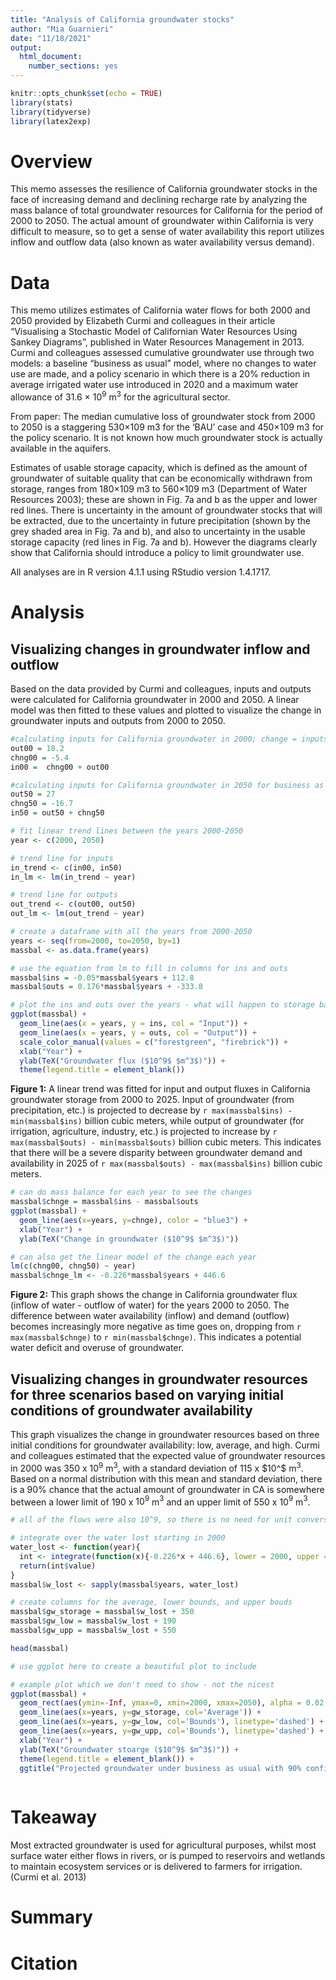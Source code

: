 ```yaml
---
title: "Analysis of California groundwater stocks"
author: "Mia Guarnieri"
date: "11/18/2021"
output: 
  html_document: 
    number_sections: yes
---
```


```r
knitr::opts_chunk$set(echo = TRUE)
library(stats)
library(tidyverse)
library(latex2exp)
```

# Overview

This memo assesses the resilience of California groundwater stocks in the face of increasing demand and declining recharge rate by analyzing the mass balance of total groundwater resources for California for the period of 2000 to 2050. The actual amount of groundwater within California is very difficult to measure, so to get a sense of water availability this report utilizes inflow and outflow data (also known as water availability versus demand).

# Data 

This memo utilizes estimates of California water flows for both 2000 and 2050 provided by Elizabeth Curmi and colleagues in their article "Visualising a Stochastic Model of Californian Water Resources Using Sankey Diagrams", published in Water Resources Management in 2013. Curmi and colleagues assessed cumulative groundwater use through two models: a baseline "business as usual" model, where no changes to water use are made, and a policy scenario in which there is a 20% reduction in average irrigated water use introduced in 2020 and a maximum water allowance of 31.6 × 10$^9$ m$^3$ for the agricultural sector.

From paper: 
The median cumulative loss of groundwater stock from 2000 to 2050 is a staggering 530×109 m3 for the ‘BAU’ case and 450×109 m3 for the policy scenario. It is not known how much groundwater stock is actually available in the aquifers. 

Estimates of usable storage capacity, which is defined as the amount of groundwater of suitable quality that can be economically withdrawn from storage, ranges from 180×109 m3 to 560×109 m3 (Department of Water Resources 2003); these are shown in Fig. 7a and b as the upper and lower red lines. There is uncertainty in the amount of groundwater stocks that will be extracted, due to the uncertainty in future precipitation (shown by the grey shaded area in Fig. 7a and b), and also to uncertainty in the usable storage capacity (red lines in Fig. 7a and b). However the diagrams clearly show that California should introduce a policy to limit groundwater use.


All analyses are in R version 4.1.1 using RStudio version 1.4.1717.

# Analysis 

## Visualizing changes in groundwater inflow and outflow

Based on the data provided by Curmi and colleagues, inputs and outputs were calculated for California groundwater in 2000 and 2050. A linear model was then fitted to these values and plotted to visualize the change in groundwater inputs and outputs from 2000 to 2050.

```r
#calculating inputs for California groundwater in 2000; change = inputs - outputs
out00 = 18.2
chng00 = -5.4
in00 =  chng00 + out00
```

```r
#calculating inputs for California groundwater in 2050 for business as usual scenario; change = inputs - outputs
out50 = 27
chng50 = -16.7
in50 = out50 + chng50
```

```r
# fit linear trend lines between the years 2000-2050
year <- c(2000, 2050)

# trend line for inputs
in_trend <- c(in00, in50)
in_lm <- lm(in_trend ~ year)

# trend line for outputs
out_trend <- c(out00, out50)
out_lm <- lm(out_trend ~ year)
```

```r
# create a dataframe with all the years from 2000-2050
years <- seq(from=2000, to=2050, by=1)
massbal <- as.data.frame(years)

# use the equation from lm to fill in columns for ins and outs
massbal$ins = -0.05*massbal$years + 112.8
massbal$outs = 0.176*massbal$years + -333.8
```


```r
# plot the ins and outs over the years - what will happen to storage based on these trends? (business as usual model)
ggplot(massbal) + 
  geom_line(aes(x = years, y = ins, col = "Input")) +
  geom_line(aes(x = years, y = outs, col = "Output")) +
  scale_color_manual(values = c("forestgreen", "firebrick")) +
  xlab("Year") + 
  ylab(TeX("Groundwater flux ($10^9$ $m^3$)")) + 
  theme(legend.title = element_blank())
```

**Figure 1:** A linear trend was fitted for input and output fluxes in California groundwater storage from 2000 to 2025. Input of groundwater (from precipitation, etc.) is projected to decrease by `r max(massbal$ins) - min(massbal$ins)` billion cubic meters, while output of groundwater (for irrigation, agriculture, industry, etc.) is projected to increase by `r max(massbal$outs) - min(massbal$outs)` billion cubic meters. This indicates that there will be a severe disparity between groundwater demand and availability in 2025 of `r max(massbal$outs) - max(massbal$ins)` billion cubic meters.

```r
# can do mass balance for each year to see the changes 
massbal$chnge = massbal$ins - massbal$outs
ggplot(massbal) + 
  geom_line(aes(x=years, y=chnge), color = "blue3") +
  xlab("Year") + 
  ylab(TeX("Change in groundwater ($10^9$ $m^3$)"))

# can also get the linear model of the change each year
lm(c(chng00, chng50) ~ year)
massbal$chnge_lm <- -0.226*massbal$years + 446.6
```
**Figure 2:** This graph shows the change in California groundwater flux (inflow of water - outflow of water) for the years 2000 to 2050. The difference between water availability (inflow) and demand (outflow) becomes increasingly more negative as time goes on, dropping from `r max(massbal$chnge)` to `r min(massbal$chnge)`. This indicates a potential water deficit and overuse of groundwater.


## Visualizing changes in groundwater resources for three scenarios based on varying initial conditions of groundwater availability


This graph visualizes the change in groundwater resources based on three initial conditions for groundwater availability: low, average, and high. Curmi and colleagues estimated that the expected value of groundwater resources in 2000 was 350 x 10$^9$ m$^3$, with a standard deviation of 115 x $10^$ m$^3$. Based on a normal distribution with this mean and standard deviation, there is a 90% chance that the actual amount of groundwater in CA is somewhere between a lower limit of 190 x $10^9$ m$^3$ and an upper limit of 550 x 10$^9$ m$^3$.

```r
# all of the flows were also 10^9, so there is no need for unit conversions

# integrate over the water lost starting in 2000
water_lost <- function(year){
  int <- integrate(function(x){-0.226*x + 446.6}, lower = 2000, upper = year) #this function comes from the linear model of change over year
  return(int$value)
}
massbal$w_lost <- sapply(massbal$years, water_lost)

# create columns for the average, lower bounds, and upper bouds
massbal$gw_storage = massbal$w_lost + 350
massbal$gw_low = massbal$w_lost + 190
massbal$gw_upp = massbal$w_lost + 550

head(massbal)

```

```r
# use ggplot here to create a beautiful plot to include

# example plot which we don't need to show - not the nicest
ggplot(massbal) + 
  geom_rect(aes(ymin=-Inf, ymax=0, xmin=2000, xmax=2050), alpha = 0.02, fill='red') +
  geom_line(aes(x=years, y=gw_storage, col='Average')) +
  geom_line(aes(x=years, y=gw_low, col='Bounds'), linetype='dashed') + 
  geom_line(aes(x=years, y=gw_upp, col='Bounds'), linetype='dashed') +
  xlab("Year") + 
  ylab(TeX("Groundwater stoarge ($10^9$ $m^3$)")) + 
  theme(legend.title = element_blank()) + 
  ggtitle("Projected groundwater under business as usual with 90% confidence interval")
  

```


# Takeaway

Most extracted groundwater is used for agricultural purposes, whilst most surface water either flows in rivers, or is pumped to reservoirs and wetlands to maintain ecosystem services or is delivered to farmers for irrigation. (Curmi et al. 2013)

# Summary

# Citation

